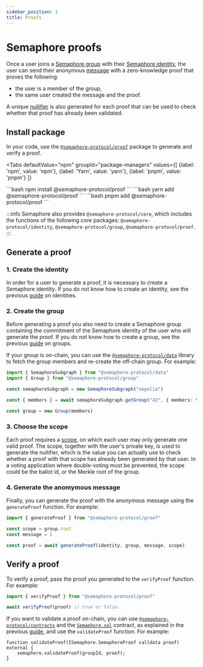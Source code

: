 ```yaml
---
sidebar_position: 3
title: Proofs
---
```



# Semaphore proofs

Once a user joins a [Semaphore group](/glossary#group) with their [Semaphore identity](/glossary#identity), the user can send their anonymous [message](/glossary#message) with a zero-knowledge proof that proves the following:

- the user is a member of the group,
- the same user created the message and the proof.

A unique [nullifier](/glossary#nullifier) is also generated for each proof that can be used to check whether that proof has already been validated.

## Install package

In your code, use the [`@semaphore-protocol/proof`](https://github.com/semaphore-protocol/semaphore/tree/main/packages/proof) package to generate and verify a proof.

<Tabs
  defaultValue="npm"
  groupId="package-managers"
  values={[
{label: 'npm', value: 'npm'},
{label: 'Yarn', value: 'yarn'},
{label: 'pnpm', value: 'pnpm'}
]}
>
  <TabItem value="npm">
    ```bash
    npm install @semaphore-protocol/proof
    ```
  </TabItem>

  <TabItem value="yarn">
    ```bash
    yarn add @semaphore-protocol/proof
    ```
  </TabItem>

  <TabItem value="pnpm">
    ```bash
    pnpm add @semaphore-protocol/proof
    ```
  </TabItem>
</Tabs>

:::info
Semaphore also provides `@semaphore-protocol/core`, which includes the functions of the following core packages: `@semaphore-protocol/identity`, `@semaphore-protocol/group`, `@semaphore-protocol/proof`.
:::

## Generate a proof

### 1. Create the identity

In order for a user to generate a proof, it is necessary to create a Semaphore identity. If you do not know how to
create an identity, see the previous [guide](/guides/identities) on identities.

### 2. Create the group

Before generating a proof you also need to create a Semaphore group containing the commitment of the Semaphore identity of the user who will generate the proof. If you do not know how to create a group, see the previous [guide](/guides/groups) on groups.

If your group is on-chain, you can use the [`@semaphore-protocol/data`](https://github.com/semaphore-protocol/semaphore/tree/main/packages/data) library to fetch the group members and re-create the off-chain group. For example:

```ts
import { SemaphoreSubgraph } from "@semaphore-protocol/data"
import { Group } from "@semaphore-protocol/group"

const semaphoreSubgraph = new SemaphoreSubgraph("sepolia")

const { members } = await semaphoreSubgraph.getGroup("42", { members: true })

const group = new Group(members)
```

### 3. Choose the scope

Each proof requires a [scope](/glossary#scope), on which each user may only generate one valid proof. The scope, together with the user's private key, is used to generate the nullifier, which is the value you can actually use to check whether a proof with that scope has already been generated by that user. In a voting application where double-voting must be prevented, the scope could be the ballot id, or the Merkle root of the group.

### 4. Generate the anomymous message

Finally, you can generate the proof with the anonymous message using the `generateProof` function. For example:

```ts
import { generateProof } from "@semaphore-protocol/proof"

const scope = group.root
const message = 1

const proof = await generateProof(identity, group, message, scope)
```

## Verify a proof

To verify a proof, pass the proof you generated to the `verifyProof` function. For example:

```ts
import { verifyProof } from "@semaphore-protocol/proof"

await verifyProof(proof) // true or false.
```

If you want to validate a proof on-chain, you can use [`@semaphore-protocol/contracts`](https://github.com/semaphore-protocol/semaphore/blob/main/packages/contracts) and the [`Semaphore.sol`](https://github.com/semaphore-protocol/semaphore/blob/main/packages/contracts/contracts/Semaphore.sol) contract, as explained in the previous [guide](/guides/groups#install-package-1), and use the `validateProof` function. For example:

```solidity
function validateProof(ISemaphore.SemaphoreProof calldata proof) external {
    semaphore.validateProof(groupId, proof);
}
```
